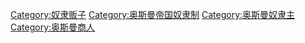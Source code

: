 [[Category:奴隶贩子|Category:奴隶贩子]]
[[Category:奥斯曼帝国奴隶制|Category:奥斯曼帝国奴隶制]]
[[Category:奥斯曼奴隶主|Category:奥斯曼奴隶主]]
[[Category:奥斯曼商人|Category:奥斯曼商人]]